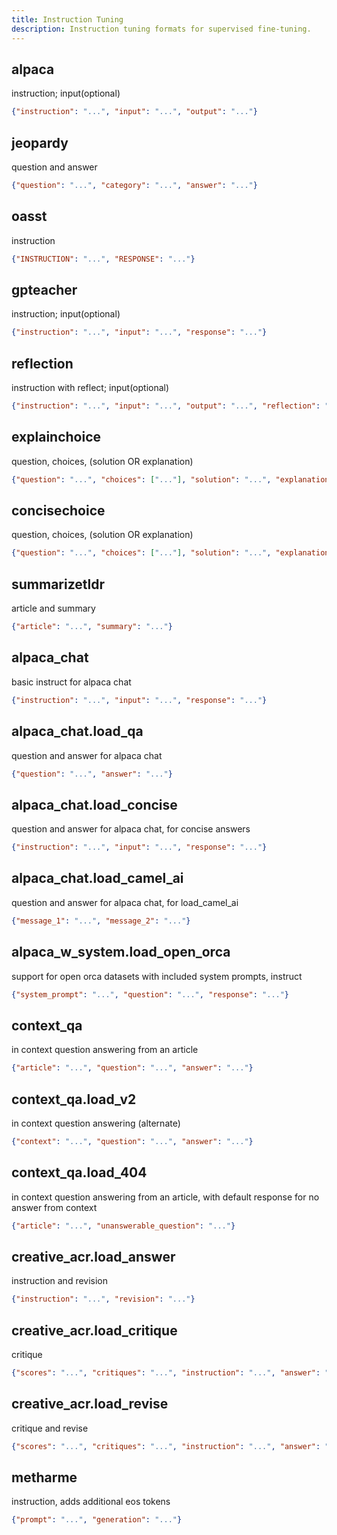 ```yaml
---
title: Instruction Tuning
description: Instruction tuning formats for supervised fine-tuning. 
---
```


## alpaca

instruction; input(optional)

```.json
{"instruction": "...", "input": "...", "output": "..."}
```

## jeopardy

question and answer

```.json
{"question": "...", "category": "...", "answer": "..."}
```

## oasst

instruction

```.json
{"INSTRUCTION": "...", "RESPONSE": "..."}
```

## gpteacher

instruction; input(optional)

```.json
{"instruction": "...", "input": "...", "response": "..."}
```

## reflection

instruction with reflect; input(optional)

```.json
{"instruction": "...", "input": "...", "output": "...", "reflection": "...", "corrected": "..."}
```

## explainchoice

question, choices, (solution OR explanation)

```.json
{"question": "...", "choices": ["..."], "solution": "...", "explanation": "..."}
```

## concisechoice

question, choices, (solution OR explanation)

```.json
{"question": "...", "choices": ["..."], "solution": "...", "explanation": "..."}
```

## summarizetldr

article and summary

```.json
{"article": "...", "summary": "..."}
```

## alpaca_chat

basic instruct for alpaca chat

```.json
{"instruction": "...", "input": "...", "response": "..."}
```

## alpaca_chat.load_qa

question and answer for alpaca chat

```.json
{"question": "...", "answer": "..."}
```

## alpaca_chat.load_concise

question and answer for alpaca chat, for concise answers

```.json
{"instruction": "...", "input": "...", "response": "..."}
```

## alpaca_chat.load_camel_ai

question and answer for alpaca chat, for load_camel_ai

```.json
{"message_1": "...", "message_2": "..."}
```

## alpaca_w_system.load_open_orca

support for open orca datasets with included system prompts, instruct

```.json
{"system_prompt": "...", "question": "...", "response": "..."}
```

## context_qa

in context question answering from an article

```.json
{"article": "...", "question": "...", "answer": "..."}
```

## context_qa.load_v2

in context question answering (alternate)

```.json
{"context": "...", "question": "...", "answer": "..."}
```

## context_qa.load_404

in context question answering from an article, with default response for no answer from context

```.json
{"article": "...", "unanswerable_question": "..."}
```

## creative_acr.load_answer

instruction and revision

```.json
{"instruction": "...", "revision": "..."}
```

## creative_acr.load_critique

critique

```.json
{"scores": "...", "critiques": "...", "instruction": "...", "answer": "..."}
```

## creative_acr.load_revise

critique and revise

```.json
{"scores": "...", "critiques": "...", "instruction": "...", "answer": "...", "revision": "..."}
```

## metharme

instruction, adds additional eos tokens

```.json
{"prompt": "...", "generation": "..."}
```
